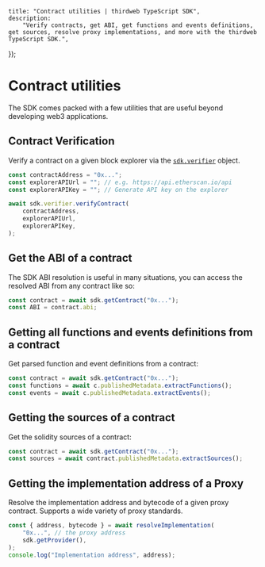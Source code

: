 
	title: "Contract utilities | thirdweb TypeScript SDK",
	description:
		"Verify contracts, get ABI, get functions and events definitions, get sources, resolve proxy implementations, and more with the thirdweb TypeScript SDK.",
});

# Contract utilities

The SDK comes packed with a few utilities that are useful beyond developing web3 applications.

## Contract Verification

Verify a contract on a given block explorer via the [`sdk.verifier`](/references/typescript/v4/ContractVerifier) object.

```typescript
const contractAddress = "0x...";
const explorerAPIUrl = ""; // e.g. https://api.etherscan.io/api
const explorerAPIKey = ""; // Generate API key on the explorer

await sdk.verifier.verifyContract(
	contractAddress,
	explorerAPIUrl,
	explorerAPIKey,
);
```

## Get the ABI of a contract

The SDK ABI resolution is useful in many situations, you can access the resolved ABI from any contract like so:

```ts
const contract = await sdk.getContract("0x...");
const ABI = contract.abi;
```

## Getting all functions and events definitions from a contract

Get parsed function and event definitions from a contract:

```ts
const contract = await sdk.getContract("0x...");
const functions = await c.publishedMetadata.extractFunctions();
const events = await c.publishedMetadata.extractEvents();
```

## Getting the sources of a contract

Get the solidity sources of a contract:

```ts
const contract = await sdk.getContract("0x...");
const sources = await contract.publishedMetadata.extractSources();
```

## Getting the implementation address of a Proxy

Resolve the implementation address and bytecode of a given proxy contract. Supports a wide variety of proxy standards.

```ts
const { address, bytecode } = await resolveImplementation(
	"0x...", // the proxy address
	sdk.getProvider(),
);
console.log("Implementation address", address);
```

